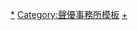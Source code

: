 {{Navbox
|name = I'm Enterprise
|titlestyle=background:#41be6c;color:white;
|title = [[I'm Enterprise|{{Color|white|I'm Enterprise}}]]
|state = collapsed
|groupstyle=background:#e6ffe6;
|group1 = 執行董事
|list1 = [[江崎加子男]]
|group2 = 所屬聲優
|list2 =
  {{Navbox subgroup
   |groupstyle=background:#e6ffe6;
   |group1 = 男性
   |list1  = [[天崎滉平]] - {{link-ja|石井一貴|石井一貴}} - {{link-ja|石井隆之|石井隆之}} - 豬股慧士 - {{link-ja|岩澤俊樹|岩澤俊樹}} - [[內田雄馬]] - [[大塚剛央]] - {{link-ja|花倉洸幸|花倉洸幸}} - 柏崎隼史 - 加藤涉 - [[神原大地]] - [[佐藤元 (聲優)|佐藤元]] - 島田武幸 - [[下野紘]] - [[鈴木達央]] - {{lang|ja|ソンド}} - [[高城元氣]] - [[丹澤晃之]] - {{link-ja|伊達忠智|伊達忠智}} - 德留慎乃佑 - [[利根健太朗]] - [[永塚拓馬]] - {{link-ja|成家義哉|成家義哉}} - {{link-ja|藤吉浩二|藤吉浩二}} - [[間島淳司]] - [[松岡禎丞]] - [[柳田淳一]] - 山根雅史 - {{link-ja|山本格|山本格}}
   |group2 = 女性
   |list2 = [[赤尾光]] - 秋保佐永子 - [[雨宮夕夏]] - [[綾瀨有]] - {{link-ja|飯島晶子|飯島晶子}} - [[飯田友子]] - [[石川桃子]] - [[今井麻夏]] - [[今瀨未知]] - [[岩井映美里]] - 岩山千尋 - [[植田佳奈]] - [[內田真禮]] - [[大西沙織]] - [[岡咲美保|岡咲美保]] - [[小澤亞李]] - [[折戶真理]] - [[金子真由美]] - {{link-ja|木野雙葉|木野双葉}} - [[釘宮理惠]] - [[桑谷夏子]] - [[小松奈生子]] - [[齋藤千和]] - [[篠原侑]] - [[杉浦栞]] - [[洲崎綾]] - [[鈴木亞理沙]] - [[關根瞳]] - [[千本木彩花]] - [[高野麻美]] - [[高橋美佳子]] - {{link-ja|高山裕子 (配音員)|高山ゆうこ|高山裕子}} - [[瀧田樹里]] - [[武田羅梨沙多胡]] - [[巽悠衣子]] - [[田村睦心]] - {{link-ja|續木友子|続木友子}} - [[綱掛裕美]] - [[中原麻衣]] - [[長繩麻理亞]] - [[仁後真耶子]] - [[濱崎奈奈]] - [[早見沙織]] - [[日笠陽子]] - [[平田宏美]] - [[本渡楓]] - [[MAKO]] - 松尾繪那 - [[松岡美里]] - [[松田利冴|松田利-{冴}-]] - [[嶺內智美]] - [[三宅晴佳]] - 村井美里 - {{link-ja|矢島和葉|矢島和葉}} - [[矢作紗友里]] - [[吉田真弓 (聲優)|吉田真弓]] - [[佳村遙]] - [[盧婷]]
}}
|group3 = 過往所屬聲優
|list3 = [[I'm Enterprise#過往所屬聲優|過往所屬聲優]]
|group4 = 相關公司
|list4 =[[ARTSVISION]] - [[日本播音演技研究所]]（附屬培訓學校） - [[VIMS]] - [[I'm Enterprise#Crazy Box|Crazy Box]] - [[ARISE PROJECT]]
|group5 = 相關條目
|list5 = {{link-ja|VOICE CREW|VOICE CREW}} - {{link-ja|日Nare系列|日ナレシリーズ|日Nare系列節目}}
}}{{Category handler|main=[[Category:I'm Enterprise所屬聲優]]|nocat={{{nocat|}}}<!-- -->}}
<noinclude>
{{DEFAULTSORT:I'm Enterprise}}
[[Category:I'm Enterprise所屬聲優|*]]
[[Category:聲優事務所模板]]
[[Category:ARTSVISION集團|+]]
</noinclude>